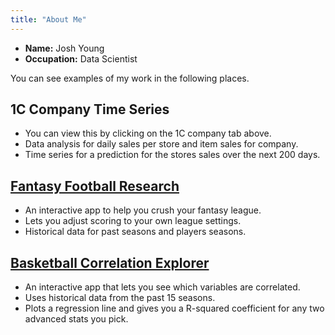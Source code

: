 ```yaml
---
title: "About Me"
---
```


- __Name:__ Josh Young
- __Occupation:__ Data Scientist  

You can see examples of my work in the following places.

## 1C Company Time Series  

- You can view this by clicking on the 1C company tab above.  
- Data analysis for daily sales per store and item sales for company.  
- Time series for a prediction for the stores sales over the next 200 days.  

## [Fantasy Football Research](https://joshyoung.shinyapps.io/fantasy_football_rankings/)  

- An interactive app to help you crush your fantasy league.  
- Lets you adjust scoring to your own league settings.  
- Historical data for past seasons and players seasons.  

## [Basketball Correlation Explorer](https://joshyoung.shinyapps.io/advanced/)  

- An interactive app that lets you see which variables are correlated. 
- Uses historical data from the past 15 seasons.  
- Plots a regression line and gives you a R-squared coefficient for any two advanced stats you pick.
